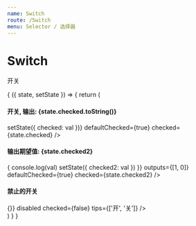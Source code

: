 ```yaml
---
name: Switch
route: /Switch
menu: Selector / 选择器
---
```



# Switch

开关

<PropsTable of={Switch} />

<Playground>
  <State initial={{
      checked: false,
      checked2: 0,
    }}>
    {
      ({ state, setState }) => {
        return (
          <div>
            <h4>开关, 输出: {state.checked.toString()}</h4>
            <Switch
              onChange={val => setState({
                checked: val
              })}
              defaultChecked={true}
              checked={state.checked} />
            <h4>输出期望值: {state.checked2}</h4>
            <Switch
              onChange={val => {
                console.log(val)
                setState({
                  checked2: val
                })
              }}
              outputs={[1, 0]}
              defaultChecked={true}
              checked={state.checked2} />
            <h4>禁止的开关</h4>
            <Switch
              onChange={val => {}}
              disabled
              checked={false}
              tips={['开', '关']} />
          </div>
        )
      }
    }
  </State>
</Playground>
